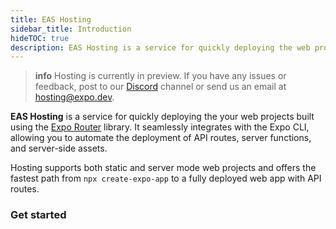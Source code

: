 ```yaml
---
title: EAS Hosting
sidebar_title: Introduction
hideTOC: true
description: EAS Hosting is a service for quickly deploying the web projects built using the Expo Router library.
---
```




> **info** Hosting is currently in preview. If you have any issues or feedback, post to our [Discord](https://chat.expo.dev/) channel or send us an email at hosting@expo.dev.

**EAS Hosting** is a service for quickly deploying the your web projects built using the [Expo Router](https://docs.expo.dev/versions/latest/sdk/router/) library. It seamlessly integrates with the Expo CLI, allowing you to automate the deployment of API routes, server functions, and server-side assets.

Hosting supports both static and server mode web projects and offers the fastest path from `npx create-expo-app` to a fully deployed web app with API routes.

### Get started

<BoxLink
  title="Create your first deployment"
  description="From a new app to a deployed website in under a minute."
  href="/eas-hosting/get-started"
  Icon={Cloud01Icon}
/>

<BoxLink
  title="Assign deployment aliases"
  description="Create aliases and promote deployments to production."
  href="/eas-hosting/deployments-and-aliases"
  Icon={Cloud01Icon}
/>

<BoxLink
  title="Configure environment variables"
  description="Use environment variables in your web and server code."
  href="/eas-hosting/environment-variables"
  Icon={Cloud01Icon}
/>

<BoxLink
  title="Custom domain"
  description="Set up a custom domain for your production deployment."
  href="/eas-hosting/custom-domain"
  Icon={Cloud01Icon}
/>

<BoxLink
  title="API Routes"
  description="Inspect requests from API routes on the EAS Hosting Dashboard."
  href="/eas-hosting/api-routes"
  Icon={Cloud01Icon}
/>

<BoxLink
  title="Deploy with EAS Workflows"
  description="Automate deployments with EAS workflows."
  href="/eas-hosting/workflows"
  Icon={Cloud01Icon}
/>

